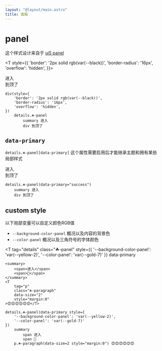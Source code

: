 ```yaml
---
layout: "@layout/main.astro"
title: 面板
---
```



# panel

这个样式设计来自于 [ui5 panel](https://sap.github.io/ui5-webcomponents/playground/?path=/docs/main-panel--docs)

<T style={{
    'border': '2px solid rgb(var(--black))',
    'border-radius': '16px',
    'overflow': 'hidden',
}}>
    <T tag="details" class="☘-panel">
        <summary>进入</summary>
        <T>到顶了</T>
    </T>
</T>

```pug
div(style={
    'border': '2px solid rgb(var(--black))',
    'border-radius': '16px',
    'overflow': 'hidden',
})
    details.☘-panel
        summary 进入
        div 到顶了
```


## `data-primary`

`details.☘-panel[data-primary]` 这个属性需要启用后才能继承主题和拥有某些局部样式

<T tag="details" class="☘-panel" data-primary="success">
    <summary>进入</summary>
    <T>到顶了</T>
</T>

```pug
details.☘-panel(data-primary="success")
    summary 进入
    div 到顶了
```

## custom style

以下局部变量可以自定义颜色RGB值

- `--background-color-panel` 概况以及内容的背景色
- `--color-panel` 概况以及三角符号的字体颜色

<T
    tag="details"
    class="☘-panel"
    style={{
        '--background-color-panel': 'var(--yellow-2)',
        '--color-panel': 'var(--gold-7)'
    }}
    data-primary
>
    <summary>
        <span>进入</span>
        <span>🥰</span>
    </summary>
    <T
        tag="p"
        class="☘-paragraph"
        data-size="2"
        style="margin:0"
    >😍😍😍😍😍😍</T>
</T>

```pug
details.☘-panel(data-primary style={
    '--background-color-panel': 'var(--yellow-2)',
    '--color-panel': 'var(--gold-7)'
})
    summary 
        span 进入
        span 🥰
    p.☘-paragraph(data-size=2 style="margin:0") 😍😍😍😍😍😍
```
